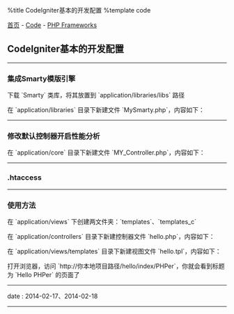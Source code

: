 %title CodeIgniter基本的开发配置
%template code

[[../../index|首页]] - [[../index|Code]] - [[index|PHP Frameworks]]
==CodeIgniter基本的开发配置==
----
===集成Smarty模版引擎===

下载 `Smarty` 类库，将其放置到 `application/libraries/libs` 路径

在 `application/libraries` 目录下新建文件 `MySmarty.php`，内容如下：
{{{class="brush: php"
<?php

include_once __DIR__.'/libs/Smarty.class.php';


class MySmarty extends Smarty {

    public function __construct () {
        parent::__construct();

        $this->template_dir    = __DIR__.'/../views/templates';
        $this->compile_dir     = __DIR__.'/../views/templates_c';
        $this->left_delimiter  = '<{';
        $this->right_delimiter = '}>';
    }

}
}}}
----
===修改默认控制器开启性能分析===

在 `application/core` 目录下新建文件 `MY_Controller.php`，内容如下：
{{{class="brush: php"
<?php

class MY_Controller extends CI_Controller {

    public function __construct () {
        parent::__construct();

        $this->load->library('MySmarty');
        $this->smarty = new MySmarty;

        if (ENVIRONMENT == 'development') {
            $this->output->enable_profiler(true);
        }
    }

}
}}}
----
===.htaccess===

{{{class="brush: other"
<IfModule mod_rewrite.c>
    RewriteEngine on
    RewriteCond %{REQUEST_FILENAME} !-d
    RewriteCond %{REQUEST_FILENAME} !-f
    RewriteRule ^(.*)$ index.php/$1 [QSA,PT,L]
</IfModule>
}}}
----
===使用方法===

在 `application/views` 下创建两文件夹：`templates`、`templates_c`

在 `application/controllers` 目录下新建控制器文件 `hello.php`，内容如下：
{{{class="brush: php"
<?php

class Hello extends MY_Controller {

    public function index ($name = 'Ruchee') {
        $data['title'] = "Hello {$name}";
        $data['content'] = "{$name}，欢迎你的来访";

        $this->smarty->assign($data);
        $this->smarty->display('hello.tpl');
    }

}
}}}

在 `application/views/templates` 目录下新建视图文件 `hello.tpl`，内容如下：
{{{class="brush: html"
<!DOCTYPE HTML>
<html>
    <head>
        <title><{$title}></title>
    </head>
    <body>
        <h1><{$content}></h1>
    </body>
</html>
}}}

打开浏览器，访问 `http://你本地项目路径/hello/index/PHPer`，你就会看到标题为 `Hello PHPer` 的页面了
----
<red>date</red> : 2014-02-17、2014-02-18
----

